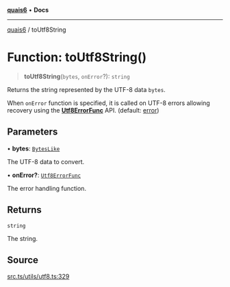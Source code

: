 [**quais6**](../README.md) • **Docs**

***

[quais6](../globals.md) / toUtf8String

# Function: toUtf8String()

> **toUtf8String**(`bytes`, `onError`?): `string`

Returns the string represented by the UTF-8 data `bytes`.

 When `onError` function is specified, it is called on UTF-8
 errors allowing recovery using the [**Utf8ErrorFunc**](../type-aliases/Utf8ErrorFunc.md) API.
 (default: [error](Utf8ErrorFuncs))

## Parameters

• **bytes**: [`BytesLike`](../type-aliases/BytesLike.md)

The UTF-8 data to convert.

• **onError?**: [`Utf8ErrorFunc`](../type-aliases/Utf8ErrorFunc.md)

The error handling function.

## Returns

`string`

The string.

## Source

[src.ts/utils/utf8.ts:329](https://github.com/dominant-strategies/quais-6.js/blob/aca1855329c3946c627ab7f16ac5304cea7d20c5/src.ts/utils/utf8.ts#L329)
